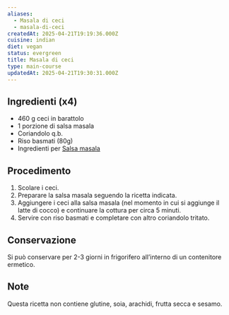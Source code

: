 ```yaml
---
aliases:
  - Masala di ceci
  - masala-di-ceci
createdAt: 2025-04-21T19:19:36.000Z
cuisine: indian
diet: vegan
status: evergreen
title: Masala di ceci
type: main-course
updatedAt: 2025-04-21T19:30:31.000Z
---
```

## Ingredienti (x4)

- 460 g ceci in barattolo
- 1 porzione di salsa masala
- Coriandolo q.b.
- Riso basmati (80g)
- Ingredienti per [Salsa masala](Salsa%20masala%201c6be6a92e8380bfb271cc498d52d48e.md)

## Procedimento

1. Scolare i ceci.
2. Preparare la salsa masala seguendo la ricetta indicata.
3. Aggiungere i ceci alla salsa masala (nel momento in cui si aggiunge il latte di cocco) e continuare la cottura per circa 5 minuti.
4. Servire con riso basmati e completare con altro coriandolo tritato.

## Conservazione

Si può conservare per 2-3 giorni in frigorifero all’interno di un contenitore ermetico.

## Note

Questa ricetta non contiene glutine, soia, arachidi, frutta secca e sesamo.
